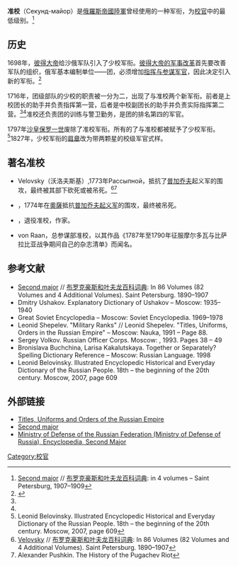 '''准校'''（Секунд-майор）是[[俄羅斯帝國陸軍|俄羅斯帝國陸軍]]曾经使用的一种军衔，为[[校官|校官]]中的最低级别。<ref name = sbae1>[https://ru.wikisource.org/wiki/МЭСБЕ/Секунд-майор Second major] // [[布罗克豪斯和叶夫龙百科词典|布罗克豪斯和叶夫龙百科词典]]: in 4 volumes – Saint Petersburg, 1907–1909</ref>

==历史==
1698年，[[彼得大帝|彼得大帝]]给沙俄军队引入了少校军衔。[[彼得大帝改革|彼得大帝的军事改革]]首先要改善军队的组织，俄军基本编制单位——团，必须增加[[指挥与控制|指挥与参谋军官]]，因此决定引入新的军衔。<ref name=mil2>{{Cite web |url=http://encyclopedia.mil.ru/encyclopedia/dictionary/details.htm?id=9820@morfDictionary |title=Ministry of Defense of the Russian Federation (Ministry of Defense of Russia), Encyclopedia, Second Major |accessdate=2020-08-21 |archive-date=2016-09-21 |archive-url=https://web.archive.org/web/20160921214122/http://encyclopedia.mil.ru/encyclopedia/dictionary/details.htm?id=9820@morfDictionary |dead-url=no }}</ref>

1716年，团级部队的少校的职责被一分为二，出现了{{tsl|en|prime major|高级少校|(高级)少校}}与准校两个新军衔。前者是上校团长的助手并负责指挥第一营，后者是中校副团长的助手并负责实际指挥第二营。<ref name = sbae1/><ref name=mil2/>准校还负责团的训练与警卫勤务，是团的排名第四的军官。

1797年[[保罗一世_(俄罗斯)|沙皇保罗一世]]废除了准校军衔。所有的了{{tsl|en|prime major|高级少校|(高级)少校}}与准校都被赋予了少校军衔。<ref>Leonid Belovinsky. Illustrated Encyclopedic Historical and Everyday Dictionary of the Russian People. 18th – the beginning of the 20th century. Moscow, 2007, page 609</ref>1827年，少校军衔的[[肩章|肩章]]改为带两颗星的校级军官式样。
   
==著名准校==
*Velovsky（沃洛夫斯基）,1773年{{tsl|ru|Оренбургская линия|奥伦堡要塞线}}Рассыпной{{tsl|ru|Комендант крепости|要塞司令}}，抵抗了[[普加乔夫|普加乔夫]]起义军的围攻，最终被其部下砍死或被吊死。<ref>[https://ru.wikisource.org/wiki/ЭСБЕ/Веловский Velovsky] // [[布罗克豪斯和叶夫龙百科词典|布罗克豪斯和叶夫龙百科词典]]: In 86 Volumes (82 Volumes and 4 Additional Volumes). Saint Petersburg. 1890–1907</ref><ref>Alexander Pushkin. The History of the Pugachev Riot</ref>
*{{tsl|ru|Скрипицыны|亚历山大·斯克里皮岑}}，1774年在[[奧薩_(俄國)|奧薩]]抵抗[[普加乔夫起义|普加乔夫起义军]]的围攻，最终被吊死。
*{{tsl|en|Peter Chelishchev|彼得·切利谢夫}}，退役准校，作家。
*von Raan，总参谋部准校，以其作品《1787年至1790年征服摩尔多瓦与比萨拉比亚战争期间自己的杂志清单》而闻名。

== 参考文献 ==
<div class="references-small">
<references />
*[https://ru.wikisource.org/wiki/ЭСБЕ/Секунд-майор Second major] // [[布罗克豪斯和叶夫龙百科词典|布罗克豪斯和叶夫龙百科词典]]: In 86 Volumes (82 Volumes and 4 Additional Volumes). Saint Petersburg. 1890–1907
*Dmitry Ushakov. Explanatory Dictionary of Ushakov – Moscow: 1935–1940
*Great Soviet Encyclopedia – Moscow: Soviet Encyclopedia. 1969–1978
*Leonid Shepelev. "Military Ranks" // Leonid Shepelev. "Titles, Uniforms, Orders in the Russian Empire" – Moscow: Nauka, 1991 – Page 88.
*Sergey Volkov. Russian Officer Corps. Moscow: {{tsl|en|Voenizdat|军事出版社}}, 1993. Pages 38 – 49
*Bronislava Buchchina, Larisa Kakalutskaya. Together or Separately? Spelling Dictionary Reference – Moscow: Russian Language. 1998
*Leonid Belovinsky. Illustrated Encyclopedic Historical and Everyday Dictionary of the Russian People. 18th – the beginning of the 20th century. Moscow, 2007, page 609
</div>
==外部链接==
* [http://www.bibliotekar.ru/CentrTitul/11.htm Titles, Uniforms and Orders of the Russian Empire]{{Wayback|url=http://www.bibliotekar.ru/CentrTitul/11.htm |date=20150716033617 }}
* [http://dic.academic.ru/dic.nsf/enc3p/267606 Second major]{{Wayback|url=http://dic.academic.ru/dic.nsf/enc3p/267606 |date=20190906155417 }}
* [http://encyclopedia.mil.ru/encyclopedia/dictionary/details.htm?id=9820@morfDictionary Ministry of Defense of the Russian Federation (Ministry of Defense of Russia), Encyclopedia, Second Major]{{Wayback|url=http://encyclopedia.mil.ru/encyclopedia/dictionary/details.htm?id=9820@morfDictionary |date=20160921214122 }}
{{MilitaryRank}}
{{Authority control}}
[[Category:校官|Category:校官]]